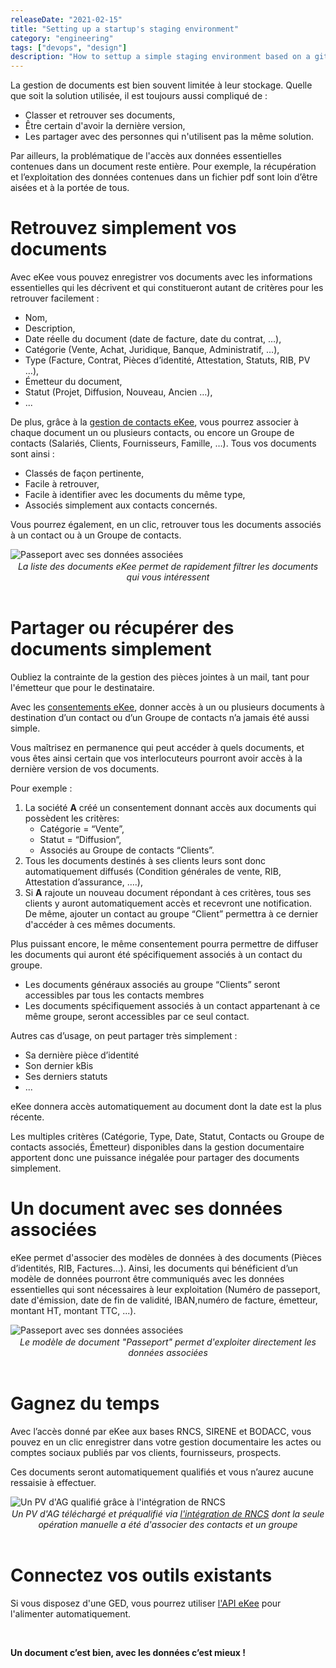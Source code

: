 ```yaml
---
releaseDate: "2021-02-15"
title: "Setting up a startup's staging environment"
category: "engineering"
tags: ["devops", "design"]
description: "How to settup a simple staging environment based on a gitops approach coupled with a k8s infrastructure"
---
```


La gestion de documents est bien souvent limitée à leur stockage. Quelle que soit la solution
utilisée, il est toujours aussi compliqué de :

- Classer et retrouver ses documents,
- Être certain d'avoir la dernière version,
- Les partager avec des personnes qui n'utilisent pas la même solution.

Par ailleurs, la problématique de l'accès aux données essentielles contenues dans un document reste
entière. Pour exemple, la récupération et l’exploitation des données contenues dans un fichier pdf
sont loin d’être aisées et à la portée de tous.

# Retrouvez simplement vos documents

Avec eKee vous pouvez enregistrer vos documents avec les informations essentielles qui les décrivent
et qui constitueront autant de critères pour les retrouver facilement :

- Nom,
- Description,
- Date réelle du document (date de facture, date du contrat, …),
- Catégorie (Vente, Achat, Juridique, Banque, Administratif, …),
- Type (Facture, Contrat, Pièces d’identité, Attestation, Statuts, RIB, PV …),
- Émetteur du document,
- Statut (Projet, Diffusion, Nouveau, Ancien …),
- ...

De plus, grâce à la [gestion de contacts eKee](/blog/gestion-de-contacts), vous
pourrez associer à chaque document un ou plusieurs contacts, ou encore un
Groupe de contacts (Salariés, Clients, Fournisseurs, Famille, …). Tous vos
documents sont ainsi :

- Classés de façon pertinente,
- Facile à retrouver,
- Facile à identifier avec les documents du même type,
- Associés simplement aux contacts concernés.

Vous pourrez également, en un clic, retrouver tous les documents associés à un contact ou à un
Groupe de contacts.

![Passeport avec ses données associées](./documents-list-display.png)

<center style="margin-top: -12px">
  <i>
    La liste des documents eKee permet de rapidement filtrer les documents qui
    vous intéressent
  </i>
</center>
<br />

# Partager ou récupérer des documents simplement

Oubliez la contrainte de la gestion des pièces jointes à un mail, tant pour
l'émetteur que pour le destinataire.

Avec les [consentements eKee](/blog/gestion-de-consentements), donner accès à
un ou plusieurs documents à destination d’un contact ou d’un Groupe de contacts
n’a jamais été aussi simple.

Vous maîtrisez en permanence qui peut accéder à quels documents, et vous êtes
ainsi certain que vos interlocuteurs pourront avoir accès à la dernière version
de vos documents.

Pour exemple :

1. La société **A** créé un consentement donnant accès aux documents
   qui possèdent les critères:
   - Catégorie = “Vente”,
   - Statut = “Diffusion“,
   - Associés au Groupe de contacts “Clients”.
2. Tous les documents destinés à ses clients leurs sont donc automatiquement
   diffusés (Condition générales de vente, RIB, Attestation d’assurance, ….),
3. Si **A** rajoute un nouveau document répondant à ces critères, tous ses
   clients y auront automatiquement accès et recevront une notification. De
   même, ajouter un contact au groupe “Client” permettra à ce dernier d'accéder
   à ces mêmes documents.

Plus puissant encore, le même consentement pourra permettre de diffuser les
documents qui auront été spécifiquement associés à un contact du groupe.

- Les documents généraux associés au groupe “Clients” seront accessibles par tous les
  contacts membres
- Les documents spécifiquement associés à un contact appartenant à ce même groupe,
  seront accessibles par ce seul contact.

Autres cas d’usage, on peut partager très simplement :

- Sa dernière pièce d’identité
- Son dernier kBis
- Ses derniers statuts
- ...

eKee donnera accès automatiquement au document dont la date est la plus récente.

Les multiples critères (Catégorie, Type, Date, Statut, Contacts ou Groupe de
contacts associés, Émetteur) disponibles dans la gestion documentaire
apportent donc une puissance inégalée pour partager des documents simplement.

<!-- ![Jean partage un passeport à un groupe puis met à jours son passeport](./documents-sharing.gif) -->

# Un document avec ses données associées

eKee permet d'associer des modèles de données à des documents (Pièces
d’identités, RIB, Factures…). Ainsi, les documents qui bénéficient d’un modèle
de données pourront être communiqués avec les données essentielles qui sont
nécessaires à leur exploitation (Numéro de passeport, date d'émission, date de
fin de validité, IBAN,numéro de facture, émetteur, montant HT, montant TTC, ...).

![Passeport avec ses données associées](./document-model-information.png)

<center style="margin-top: -12px">
  <i>
    Le modèle de document "Passeport" permet d'exploiter directement les données
    associées
  </i>
</center>
<br />

# Gagnez du temps

Avec l’accès donné par eKee aux bases RNCS, SIRENE et BODACC, vous pouvez en
un clic enregistrer dans votre gestion documentaire les actes ou comptes
sociaux publiés par vos clients, fournisseurs, prospects.

Ces documents seront automatiquement qualifiés et vous n’aurez aucune ressaisie
à effectuer.

![Un PV d'AG qualifié grâce à l'intégration de RNCS](./document-details-rncs.png)

<center style="margin-top: -12px">
  <i>
    Un PV d'AG téléchargé et préqualifié via
    <a href="/blog/bases-rncs-sirene-bodacc">l'intégration de RNCS</a> dont la seule
    opération manuelle a été d'associer des contacts et un groupe
  </i>
</center>

<br />

# Connectez vos outils existants

Si vous disposez d'une GED, vous pourrez utiliser [l'API eKee](/blog/api) pour l'alimenter automatiquement.

<br />

**Un document c’est bien, avec les données c’est mieux !**
